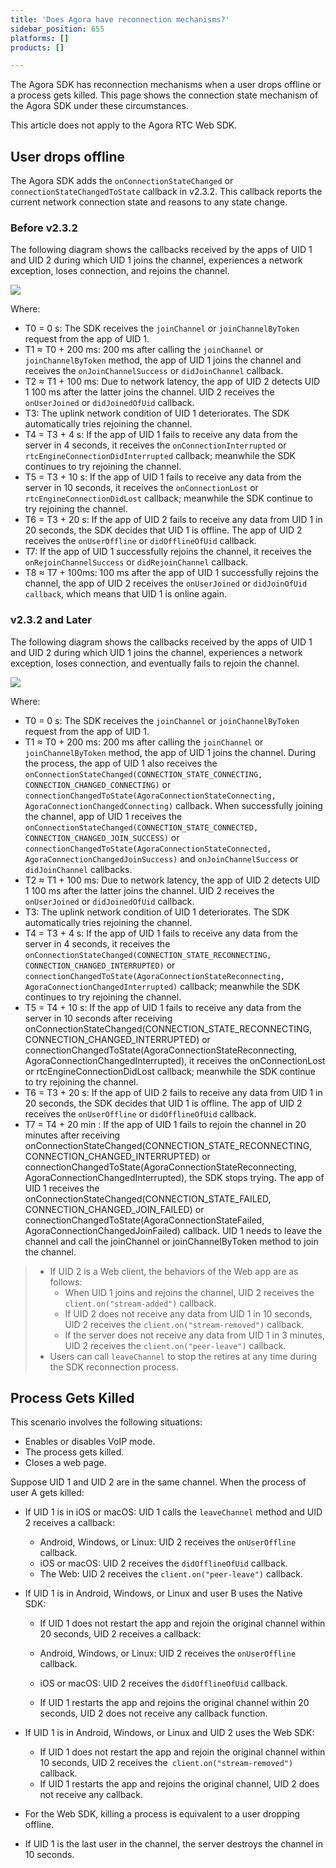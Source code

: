 ```yaml
---
title: 'Does Agora have reconnection mechanisms?'
sidebar_position: 655
platforms: []
products: []

---
```


The Agora SDK has reconnection mechanisms when a user drops offline or a process gets killed. This page shows the connection state mechanism of the Agora SDK under these circumstances.

<div class="alert note">This article does not apply to the Agora RTC Web SDK.</div>

## User drops offline

The Agora SDK adds the <Link to="{{Global.API_REF_ANDROID_ROOT}}/class_irtcengineeventhandler.html#callback_irtcengineeventhandler_onconnectionstatechanged">`onConnectionStateChanged`</Link> or `connectionStateChangedToState` callback in v2.3.2. This callback reports the current network connection state and reasons to any state change.

### Before v2.3.2

The following diagram shows the callbacks received by the apps of UID 1 and UID 2 during which UID 1 joins the channel, experiences a network exception, loses connection, and rejoins the channel.

![](https://web-cdn.agora.io/docs-files/1557482391248)

Where:

- T0 = 0 s: The SDK receives the `joinChannel` or `joinChannelByToken` request from the app of UID 1.
- T1 ≈ T0 + 200 ms: 200 ms after calling the `joinChannel` or `joinChannelByToken` method, the app of UID 1 joins the channel and receives the `onJoinChannelSuccess` or `didJoinChannel` callback.
- T2 ≈ T1 + 100 ms: Due to network latency, the app of UID 2 detects UID 1 100 ms after the latter joins the channel. UID 2 receives the `onUserJoined` or `didJoinedOfUid` callback.
- T3: The uplink network condition of UID 1 deteriorates. The SDK automatically tries rejoining the channel.
- T4 = T3 + 4 s: If the app of UID 1 fails to receive any data from the server in 4 seconds, it receives the `onConnectionInterrupted` or `rtcEngineConnectionDidInterrupted` callback; meanwhile the SDK continues to try rejoining the channel.
- T5 = T3 + 10 s: If the app of UID 1 fails to receive any data from the server in 10 seconds, it receives the `onConnectionLost` or `rtcEngineConnectionDidLost` callback; meanwhile the SDK continue to try rejoining the channel.
- T6 = T3 + 20 s: If the app of UID 2 fails to receive any data from UID 1 in 20 seconds, the SDK decides that UID 1 is offline. The app of UID 2 receives the `onUserOffline` or `didOfflineOfUid` callback.
- T7: If the app of UID 1 successfully rejoins the channel, it receives the `onRejoinChannelSuccess` or `didRejoinChannel` callback.
- T8 ≈ T7 + 100ms: 100 ms after the app of UID 1 successfully rejoins the channel, the app of UID 2 receives the `onUserJoined` or `didJoinOfUid callback`, which means that UID 1 is online again.

### v2.3.2 and Later

The following diagram shows the callbacks received by the apps of UID 1 and UID 2 during which UID 1 joins the channel, experiences a network exception, loses connection, and eventually fails to rejoin the channel.

![](https://web-cdn.agora.io/docs-files/1557482418517)

Where:

- T0 = 0 s: The SDK receives the `joinChannel` or `joinChannelByToken` request from the app of UID 1.
- T1 ≈ T0 + 200 ms: 200 ms after calling the `joinChannel` or `joinChannelByToken` method, the app of UID 1 joins the channel.  During the process, the app of UID 1 also receives the `onConnectionStateChanged(CONNECTION_STATE_CONNECTING, CONNECTION_CHANGED_CONNECTING)` or `connectionChangedToState(AgoraConnectionStateConnecting, AgoraConnectionChangedConnecting)` callback. When successfully joining the channel, app of UID 1 receives the `onConnectionStateChanged(CONNECTION_STATE_CONNECTED, CONNECTION_CHANGED_JOIN_SUCCESS)` or `connectionChangedToState(AgoraConnectionStateConnected, AgoraConnectionChangedJoinSuccess)` and `onJoinChannelSuccess` or `didJoinChannel` callbacks. 
- T2 ≈ T1 + 100 ms: Due to network latency, the app of UID 2 detects UID 1 100 ms after the latter joins the channel. UID 2 receives the `onUserJoined` or `didJoinedOfUid` callback.
- T3: The uplink network condition of UID 1 deteriorates. The SDK automatically tries rejoining the channel.
- T4 = T3 + 4 s: If the app of UID 1 fails to receive any data from the server in 4 seconds, it receives the `onConnectionStateChanged(CONNECTION_STATE_RECONNECTING, CONNECTION_CHANGED_INTERRUPTED)` or `connectionChangedToState(AgoraConnectionStateReconnecting, AgoraConnectionChangedInterrupted)` callback; meanwhile the SDK continues to try rejoining the channel.
- T5 = T4 + 10 s: If the app of UID 1 fails to receive any data from the server in 10 seconds after receiving onConnectionStateChanged(CONNECTION_STATE_RECONNECTING, CONNECTION_CHANGED_INTERRUPTED) or connectionChangedToState(AgoraConnectionStateReconnecting, AgoraConnectionChangedInterrupted), it receives the onConnectionLost or rtcEngineConnectionDidLost callback; meanwhile the SDK continue to try rejoining the channel.
- T6 = T3 + 20 s: If the app of UID 2 fails to receive any data from UID 1 in 20 seconds, the SDK decides that UID 1 is offline. The app of UID 2 receives the `onUserOffline` or `didOfflineOfUid` callback.
- T7 = T4 + 20 min : If the app of UID 1 fails to rejoin the channel in 20 minutes after receiving onConnectionStateChanged(CONNECTION_STATE_RECONNECTING, CONNECTION_CHANGED_INTERRUPTED) or connectionChangedToState(AgoraConnectionStateReconnecting, AgoraConnectionChangedInterrupted), the SDK stops trying. The app of UID 1 receives the onConnectionStateChanged(CONNECTION_STATE_FAILED, CONNECTION_CHANGED_JOIN_FAILED) or connectionChangedToState(AgoraConnectionStateFailed, AgoraConnectionChangedJoinFailed) callback. UID 1 needs to leave the channel and call the joinChannel or joinChannelByToken method to join the channel.

> - If UID 2 is a Web client, the behaviors of the Web app are as follows:
>   - When UID 1 joins and rejoins the channel, UID 2 receives the `client.on("stream-added")` callback. 
>   - If UID 2 does not receive any data from UID 1 in 10 seconds, UID 2 receives the `client.on("stream-removed")` callback.
>   -  If the server does not receive any data from UID 1 in 3 minutes, UID 2 receives the `client.on("peer-leave")` callback.
> - Users can call `leaveChannel` to stop the retires at any time during the SDK reconnection process.

## Process Gets Killed
This scenario involves the following situations:

- Enables or disables VoIP mode.
- The process gets killed.
- Closes a web page.

Suppose UID 1 and UID 2 are in the same channel. When the process of user A gets killed:

- If UID 1 is in iOS or macOS: UID 1 calls the `leaveChannel` method and UID 2 receives a callback:

	- Android, Windows, or Linux: UID 2 receives the `onUserOffline` callback.
	- iOS or macOS: UID 2 receives the `didOfflineOfUid` callback.
	- The Web: UID 2 receives the `client.on("peer-leave")` callback.

- If UID 1 is in Android, Windows, or Linux and user B uses the Native SDK:

	- If UID 1 does not restart the app and rejoin the original channel within 20 seconds, UID 2 receives a callback:

   - Android, Windows, or Linux: UID 2 receives the `onUserOffline` callback.
   - iOS or macOS: UID 2 receives the `didOfflineOfUid` callback.

	- If UID 1 restarts the app and rejoins the original channel within 20 seconds, UID 2 does not receive any callback function.

- If UID 1 is in Android, Windows, or Linux and UID 2 uses the Web SDK:

	- If UID 1 does not restart the app and rejoin the original channel within 10 seconds, UID 2 receives the` client.on("stream-removed")` callback.
	- If UID 1 restarts the app and rejoins the original channel, UID 2 does not receive any callback.

- For the Web SDK, killing a process is equivalent to a user dropping offline.
- If UID 1 is the last user in the channel, the server destroys the channel in 10 seconds.